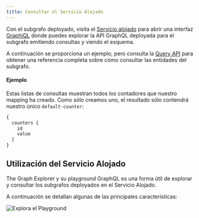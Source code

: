 ```yaml
---
title: Consultar el Servicio Alojado
---
```


Con el subgrafo deployado, visita el [Servicio alojado](https://thegraph.com/hosted-service/) para abrir una interfaz [GraphiQL](https://github.com/graphql/graphiql) donde puedes explorar la API GraphQL deployada para el subgrafo emitiendo consultas y viendo el esquema.

A continuación se proporciona un ejemplo, pero consulta la [Query API](/querying/graphql-api) para obtener una referencia completa sobre cómo consultar las entidades del subgrafo.

#### Ejemplo

Estas listas de consultas muestran todos los contadores que nuestro mapping ha creado. Como sólo creamos uno, el resultado sólo contendrá nuestro único `default-counter`:

```graphql
{
  counters {
    id
    value
  }
}
```

## Utilización del Servicio Alojado

The Graph Explorer y su playground GraphQL es una forma útil de explorar y consultar los subgrafos deployados en el Servicio Alojado.

A continuación se detallan algunas de las principales características:

![Explora el Playground](/img/explorer-playground.png)
